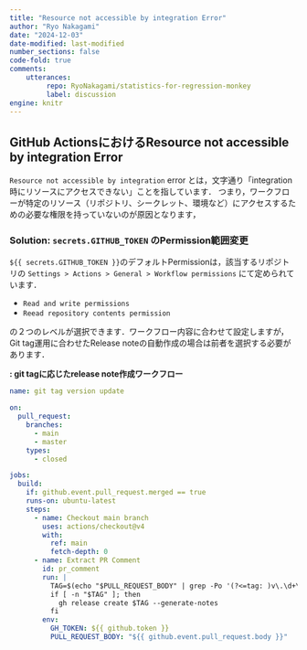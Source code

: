 ```yaml
---
title: "Resource not accessible by integration Error"
author: "Ryo Nakagami"
date: "2024-12-03"
date-modified: last-modified
number_sections: false
code-fold: true
comments:
    utterances:
         repo: RyoNakagami/statistics-for-regression-monkey
         label: discussion
engine: knitr
---
```


## GitHub ActionsにおけるResource not accessible by integration Error

`Resource not accessible by integration` error とは，文字通り「integration時にリソースにアクセスできない」ことを指しています．
つまり，ワークフローが特定のリソース（リポジトリ、シークレット、環境など）にアクセスするための必要な権限を持っていないのが原因となります，

### Solution: `secrets.GITHUB_TOKEN` のPermission範囲変更

`${{ secrets.GITHUB_TOKEN }}`のデフォルトPermissionは，該当するリポジトリの `Settings > Actions > General > Workflow permissions`
にて定められています．

- `Read and write permissions`
- `Reead repository contents permission`

の２つのレベルが選択できます．ワークフロー内容に合わせて設定しますが，Git tag運用に合わせたRelease noteの自動作成の場合は前者を選択する必要があります．

::: {#exm-gittag .custom_problem }
**: git tagに応じたrelease note作成ワークフロー**
<br>


```.yaml
name: git tag version update

on:
  pull_request:
    branches:
      - main
      - master
    types:
      - closed

jobs:
  build:
    if: github.event.pull_request.merged == true
    runs-on: ubuntu-latest
    steps:
      - name: Checkout main branch
        uses: actions/checkout@v4
        with:
          ref: main
          fetch-depth: 0
      - name: Extract PR Comment
        id: pr_comment
        run: |
          TAG=$(echo "$PULL_REQUEST_BODY" | grep -Po '(?<=tag: )v\.\d+\.\d+\.\d+')
          if [ -n "$TAG" ]; then
            gh release create $TAG --generate-notes
          fi
        env:
          GH_TOKEN: ${{ github.token }}
          PULL_REQUEST_BODY: "${{ github.event.pull_request.body }}"
```


:::
